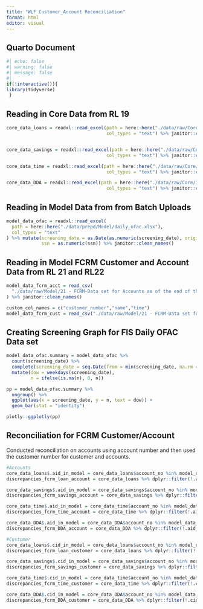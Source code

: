 ```yaml
---
title: "WLF Customer_Account Reconciliation"
format: html
editor: visual
---
```


## Quarto Document

```r
#| echo: false
#| warning: false
#| message: false
#| 
if(!interactive()){
library(tidyverse)
 }
```

## Reading in Core Data from RL 19

```r
core_data_loans = readxl::read_excel(path = here::here("./data/raw/Core/19 - Loan.xlsx"),
                                     col_types = "text") %>% janitor::clean_names() %>% filter(account_closed_date == '0') %>% mutate(ssn_number_tax_id = as.numeric(ssn_number_tax_id))


core_data_savings = readxl::read_excel(path = here::here("./data/raw/Core/19 - SAVINGS.xlsx"),
                                     col_types = "text") %>% janitor::clean_names() %>% filter(is.na(account_closed_date)) %>% mutate(ssn_number_tax_id = as.numeric(ssn_number_tax_id),)

core_data_time = readxl::read_excel(path = here::here("./data/raw/Core/19 - Time.xlsx"),
                                     col_types = "text") %>% janitor::clean_names() %>% filter(account_closed_date == '0') %>% mutate(ssn_number_tax_id = as.numeric(ssn_number_tax_id),)

core_data_DDA = readxl::read_excel(path = here::here("./data/raw/Core/19 -DDA.xlsx"),
                                     col_types = "text") %>% janitor::clean_names() %>% filter(is.na(account_closed_date)) %>% mutate(ssn_number_tax_id = as.numeric(ssn_number_tax_id),)

```

## Reading in Model Data from from  Batch Uploads

```r
model_data_ofac = readxl::read_excel(
  path = here::here("./data/prepd/Model/daily_ofac.xlsx"),
  col_types = "text"
) %>% mutate(screening_date = as.Date(as.numeric(screening_date), origin = "1899-12-30"),
             ssn = as.numeric(ssn)) %>% janitor::clean_names()
```

## Reading in Model FCRM Customer and Account Data from RL 21 and RL22

```r
model_data_fcrm_acct = read_csv(
  "./data/raw/Model/21 - FCRM-Data set for Accounts as of the end of the review period (12-31-2023).csv"
) %>% janitor::clean_names()

custom_col_names = c("customer_number","name","time")
model_data_fcrm_cust = read_csv("./data/raw/Model/21 - FCRM-Data set for Customers as of 12-31-2023.csv",col_names = custom_col_names ) %>% janitor::clean_names()

```

## Creating Screening Graph for FIS Daily OFAC Data set

```r
model_data_ofac.summary = model_data_ofac %>% 
  count(screening_date) %>% 
  complete(screening_date = seq.Date(from = min(screening_date, na.rm = TRUE), to = max(screening_date, na.rm = TRUE), by = "day")) %>% 
  mutate(dow = weekdays(screening_date), 
         n = ifelse(is.na(n), 0, n))

pp = model_data_ofac.summary %>% 
  ungroup() %>% 
  ggplot(aes(x = screening_date, y = n, text = dow)) +
  geom_bar(stat = "identity") 

plotly::ggplotly(pp)
```

## Reconciliation for FCRM Customer/Account

Conducted reconciliation on accounts using account number and then used the customer number for customer and accounts.

```r
#Accounts
core_data_loans$.aid_in_model = core_data_loans$account_no %in% model_data_fcrm_acct$.account_nr
discrepancies_fcrm_loan_account = core_data_loans %>% dplyr::filter(!.aid_in_model)

core_data_savings$.aid_in_model = core_data_savings$account_no %in% model_data_fcrm_acct$.account_nr
discrepancies_fcrm_savings_account = core_data_savings %>% dplyr::filter(!.aid_in_model)

core_data_time$.aid_in_model = core_data_time$account_no %in% model_data_fcrm_acct$.account_nr
discrepancies_fcrm_time_account = core_data_time %>% dplyr::filter(!.aid_in_model)

core_data_DDA$.aid_in_model = core_data_DDA$account_no %in% model_data_fcrm_acct$.account_nr
discrepancies_fcrm_DDA_account = core_data_DDA %>% dplyr::filter(!.aid_in_model)

#Customer
core_data_loans$.cid_in_model = core_data_loans$account_no %in% model_data_fcrm_cust$customer_number
discrepancies_fcrm_loan_customer = core_data_loans %>% dplyr::filter(!.cid_in_model)

core_data_savings$.cid_in_model = core_data_savings$account_no %in% model_data_fcrm_cust$customer_number
discrepancies_fcrm_savings_customer = core_data_savings %>% dplyr::filter(!.cid_in_model)

core_data_time$.cid_in_model = core_data_time$account_no %in% model_data_fcrm_cust$customer_number
discrepancies_fcrm_time_customer = core_data_time %>% dplyr::filter(!.cid_in_model)

core_data_DDA$.cid_in_model = core_data_DDA$account_no %in% model_data_fcrm_cust$customer_number
discrepancies_fcrm_DDA_customer = core_data_DDA %>% dplyr::filter(!.cid_in_model)

```
